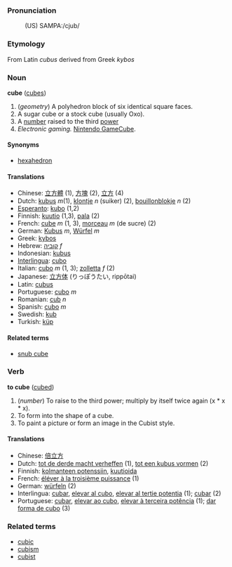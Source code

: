 ===Pronunciation===
:(US) SAMPA:/cjub/

===Etymology===

From Latin ''cubus'' derived from Greek ''kybos''

===Noun===
'''cube''' ([[cubes]])

# (''geometry'') A polyhedron block of six identical square faces.
# A sugar cube or a stock cube (usually Oxo).
# A [[number]] raised to the third [[power]]
# ''Electronic gaming.'' [[Nintendo GameCube]].

====Synonyms====
*[[hexahedron]]

====Translations====
*Chinese: [[立方體]] (1), [[方塊]] (2), [[立方]] (4)
*Dutch: [[kubus]] ''m''(1), [[klontje]] ''n'' (suiker) (2), [[bouillon]][[blokje]] ''n'' (2)
*[[Esperanto]]: [[kubo]] (1,2)
*Finnish: [[kuutio]] (1,3), [[pala]] (2)
*French: [[cube]] ''m'' (1, 3), [[morceau]] ''m'' (de sucre) (2)
*German: [[Kubus]] ''m'', [[Würfel]] ''m''
*Greek: [[kybos]]
*Hebrew: [[קוביה]] ''f''
*Indonesian: [[kubus]]
*[[Interlingua]]: [[cubo]]
*Italian: [[cubo]] ''m'' (1, 3); [[zolletta]] ''f'' (2)
*Japanese: [[立方体]] (りっぽうたい, rippōtai)
*Latin: [[cubus]]
*Portuguese: [[cubo]] ''m''
*Romanian: [[cub]] ''n''
*Spanish: [[cubo]] ''m''
*Swedish: [[kub]]
*Turkish: [[küp]]

====Related terms====
*[[snub cube]]

===Verb===
'''to cube''' ([[cubed]])

# (''number'') To raise to the third power; multiply by itself twice again (x * x * x).
# To form into the shape of a cube.
# To paint a picture or form an image in the Cubist style.

====Translations====
*Chinese: [[倍立方]]
*Dutch: [[tot de derde macht verheffen]] (1), [[tot een kubus vormen]] (2)
*Finnish: [[kolmanteen potenssiin]], [[kuutioida]]
*French: [[éléver à la troisième puissance]] (1)
*German: [[würfeln]] (2)
*Interlingua: [[cubar]], [[elevar al cubo]], [[elevar al tertie potentia]] (1); [[cubar]] (2)
*Portuguese: [[cubar]], [[elevar ao cubo]], [[elevar à terceira potência]] (1); [[dar forma de cubo]] (3)

===Related terms===
*[[cubic]]
*[[cubism]]
*[[cubist]]